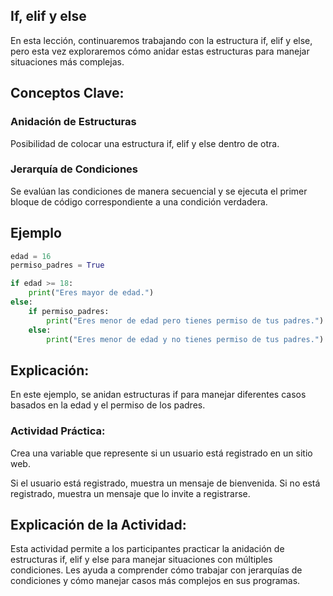 ## If, elif y else

En esta lección, continuaremos trabajando con la estructura if, elif y else, pero esta vez exploraremos cómo anidar estas estructuras para manejar situaciones más complejas.

## Conceptos Clave:

### Anidación de Estructuras

Posibilidad de colocar una estructura if, elif y else dentro de otra.

### Jerarquía de Condiciones

Se evalúan las condiciones de manera secuencial y se ejecuta el primer bloque de código correspondiente a una condición verdadera.

## Ejemplo

``` python
edad = 16
permiso_padres = True

if edad >= 18:
    print("Eres mayor de edad.")
else:
    if permiso_padres:
        print("Eres menor de edad pero tienes permiso de tus padres.")
    else:
        print("Eres menor de edad y no tienes permiso de tus padres.")
```
## Explicación:

En este ejemplo, se anidan estructuras if para manejar diferentes casos basados en la edad y el permiso de los padres.

::: {.callout-important}
### Actividad Práctica:

Crea una variable que represente si un usuario está registrado en un sitio web.

Si el usuario está registrado, muestra un mensaje de bienvenida. Si no está registrado, muestra un mensaje que lo invite a registrarse.
:::

## Explicación de la Actividad:

Esta actividad permite a los participantes practicar la anidación de estructuras if, elif y else para manejar situaciones con múltiples condiciones. Les ayuda a comprender cómo trabajar con jerarquías de condiciones y cómo manejar casos más complejos en sus programas.

